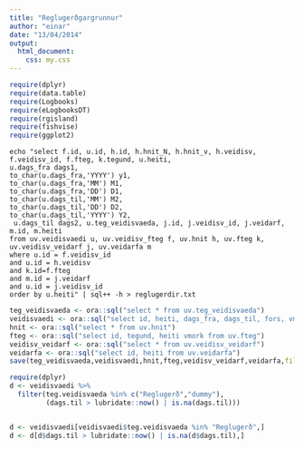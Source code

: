 ```yaml
---
title: "Reglugerðgargrunnur"
author: "einar"
date: "13/04/2014"
output:
  html_document:
    css: my.css
---
```


```r
require(dplyr)
require(data.table)
require(Logbooks)
require(eLogbooksDT)
require(rgisland)
require(fishvise)
require(ggplot2)
```

```
echo "select f.id, u.id, h.id, h.hnit_N, h.hnit_v, h.veidisv, f.veidisv_id, f.fteg, k.tegund, u.heiti, 
u.dags_fra dags1,
to_char(u.dags_fra,'YYYY') y1,
to_char(u.dags_fra,'MM') M1,
to_char(u.dags_fra,'DD') D1,
to_char(u.dags_til,'MM') M2,
to_char(u.dags_til,'DD') D2,
to_char(u.dags_til,'YYYY') Y2,
 u.dags_til dags2, u.teg_veidisvaeda, j.id, j.veidisv_id, j.veidarf, m.id, m.heiti
from uv.veidisvaedi u, uv.veidisv_fteg f, uv.hnit h, uv.fteg k, uv.veidisv_veidarf j, uv.veidarfa m
where u.id = f.veidisv_id
and u.id = h.veidisv
and k.id=f.fteg
and m.id = j.veidarf
and u.id = j.veidisv_id
order by u.heiti" | sql++ -h > reglugerdir.txt
```

```r
teg_veidisvaeda <- ora::sql("select * from uv.teg_veidisvaeda")
veidisvaedi <- ora::sql("select id, heiti, dags_fra, dags_til, fors, vmork, teg_veidisvaeda, ath from uv.veidisvaedi")
hnit <- ora::sql("select * from uv.hnit")
fteg <- ora::sql("select id, tegund, heiti vmork from uv.fteg")
veidisv_veidarf <- ora::sql("select * from uv.veidisv_veidarf")
veidarfa <- ora::sql("select id, heiti from uv.veidarfa")
save(teg_veidisvaeda,veidisvaedi,hnit,fteg,veidisv_veidarf,veidarfa,file="data-raw/reglugerdir.rda")
```

```r
require(dplyr)
d <- veidisvaedi %>%
  filter(teg.veidisvaeda %in% c("Reglugerð","dummy"),
         (dags.til > lubridate::now() | is.na(dags.til)))


d <- veidisvaedi[veidisvaedi$teg.veidisvaeda %in% "Reglugerð",]
d <- d[d$dags.til > lubridate::now() | is.na(d$dags.til),]
```
